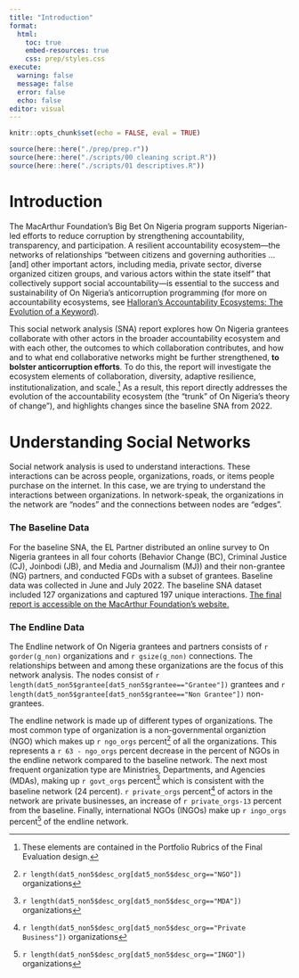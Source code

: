 ```yaml
---
title: "Introduction"
format:
  html:
    toc: true
    embed-resources: true
    css: prep/styles.css
execute: 
  warning: false
  message: false
  error: false
  echo: false
editor: visual
---
```


```r
knitr::opts_chunk$set(echo = FALSE, eval = TRUE)

source(here::here("./prep/prep.r"))
source(here::here("./scripts/00 cleaning script.R"))
source(here::here("./scripts/01 descriptives.R"))
```

# Introduction

The MacArthur Foundation’s Big Bet On Nigeria program supports Nigerian-led efforts to reduce corruption by strengthening accountability, transparency, and participation. A resilient accountability ecosystem—the networks of relationships “between citizens and governing authorities … \[and\] other important actors, including media, private sector, diverse organized citizen groups, and various actors within the state itself” that collectively support social accountability—is essential to the success and sustainability of On Nigeria’s anticorruption programming (for more on accountability ecosystems, see [Halloran’s Accountability Ecosystems: The Evolution of a Keyword)](https://accountabilityresearch.org/accountability-ecosystems-the-evolution-of-a-keyword/).

This social network analysis (SNA) report explores how On Nigeria grantees collaborate with other actors in the broader accountability ecosystem and with each other, the outcomes to which collaboration contributes, and how and to what end collaborative networks might be further strengthened, **to bolster anticorruption efforts**. To do this, the report will investigate the ecosystem elements of collaboration, diversity, adaptive resilience, institutionalization, and scale.[^1] As a result, this report directly addresses the evolution of the accountability ecosystem (the "trunk" of On Nigeria's theory of change"), and highlights changes since the baseline SNA from 2022.

[^1]: These elements are contained in the Portfolio Rubrics of the Final Evaluation design.

# Understanding Social Networks

Social network analysis is used to understand interactions. These interactions can be across people, organizations, roads, or items people purchase on the internet. In this case, we are trying to understand the interactions between organizations. In network-speak, the organizations in the network are "nodes" and the connections between nodes are "edges".

### The Baseline Data

For the baseline SNA, the EL Partner distributed an online survey to On Nigeria grantees in all four cohorts (Behavior Change (BC), Criminal Justice (CJ), Joinbodi (JB), and Media and Journalism (MJ)) and their non-grantee (NG) partners, and conducted FGDs with a subset of grantees. Baseline data was collected in June and July 2022. The baseline SNA dataset included 127 organizations and captured 197 unique interactions. [The final report is accessible on the MacArthur Foundation's website.](https://www.macfound.org/media/article_pdfs/sna_report_2022.pdf)

### The Endline Data

The Endline network of On Nigeria grantees and partners consists of `r gorder(g_non)` organizations and `r gsize(g_non)` connections. The relationships between and among these organizations are the focus of this network analysis. The nodes consist of `r length(dat5_non5$grantee[dat5_non5$grantee=="Grantee"])` grantees and `r length(dat5_non5$grantee[dat5_non5$grantee=="Non Grantee"])` non-grantees.

The endline network is made up of different types of organizations. The most common type of organization is a non-governmental organiztion (NGO) which makes up `r ngo_orgs` percent[^2] of all the organizations. This represents a `r 63 - ngo_orgs` percent decrease in the percent of NGOs in the endline network compared to the baseline network. The next most frequent organization type are Ministries, Departments, and Agencies (MDAs), making up `r govt_orgs` percent[^3] which is consistent with the baseline network (24 percent). `r private_orgs` percent[^4] of actors in the network are private businesses, an increase of `r private_orgs-13` percent from the baseline. Finally, international NGOs (INGOs) make up `r ingo_orgs` percent[^5] of the endline network.

[^2]: `r length(dat5_non5$desc_org[dat5_non5$desc_org=="NGO"])` organizations

[^3]: `r length(dat5_non5$desc_org[dat5_non5$desc_org=="MDA"])` organizations

[^4]: `r length(dat5_non5$desc_org[dat5_non5$desc_org=="Private Business"])` organizations

[^5]: `r length(dat5_non5$desc_org[dat5_non5$desc_org=="INGO"])` organizations
